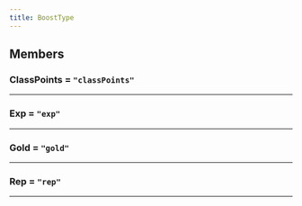 ```yaml
---
title: BoostType
---
```


## Members

### ClassPoints = `"classPoints"`

---
### Exp = `"exp"`

---
### Gold = `"gold"`

---
### Rep = `"rep"`

---